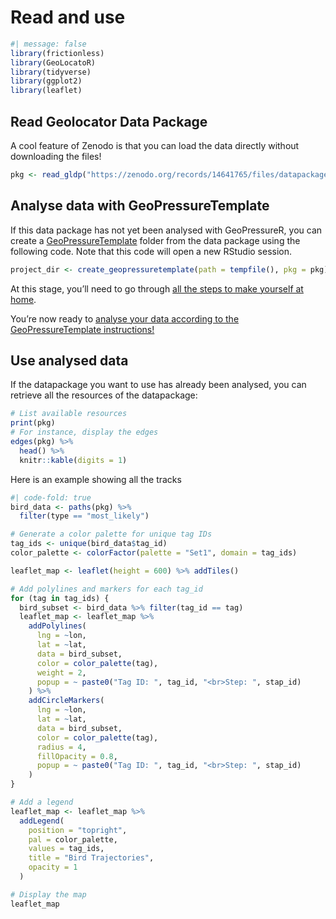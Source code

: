 # Read and use

```r
#| message: false
library(frictionless)
library(GeoLocatoR)
library(tidyverse)
library(ggplot2)
library(leaflet)
```

## Read Geolocator Data Package

A cool feature of Zenodo is that you can load the data directly without 
downloading the files! 

```r
pkg <- read_gldp("https://zenodo.org/records/14641765/files/datapackage.json")
```

## Analyse data with GeoPressureTemplate

If this data package has not yet been analysed with GeoPressureR, you can create a [GeoPressureTemplate](https://github.com/Rafnuss/GeoPressureTemplate) folder from 
the data package using the following code. Note that this code will open a new RStudio session. 

```r
project_dir <- create_geopressuretemplate(path = tempfile(), pkg = pkg)
```               

::: callout-note
At this stage, you'll need to go through [all the steps to make yourself at home](geopressuretemplate-intro.html#make-yourself-at-homee).

You're now ready to [analyse your data according to the GeoPressureTemplate instructions!](geopressuretemplate-intro.html#analyse-the-data)
:::

## Use analysed data

If the datapackage you want to use has already been analysed, you can retrieve all the resources of the datapackage:

```r
# List available resources
print(pkg)
# For instance, display the edges
edges(pkg) %>%
  head() %>%
  knitr::kable(digits = 1)
```

Here is an example showing all the tracks

```r
#| code-fold: true
bird_data <- paths(pkg) %>%
  filter(type == "most_likely")

# Generate a color palette for unique tag IDs
tag_ids <- unique(bird_data$tag_id)
color_palette <- colorFactor(palette = "Set1", domain = tag_ids)

leaflet_map <- leaflet(height = 600) %>% addTiles()

# Add polylines and markers for each tag_id
for (tag in tag_ids) {
  bird_subset <- bird_data %>% filter(tag_id == tag)
  leaflet_map <- leaflet_map %>%
    addPolylines(
      lng = ~lon,
      lat = ~lat,
      data = bird_subset,
      color = color_palette(tag),
      weight = 2,
      popup = ~ paste0("Tag ID: ", tag_id, "<br>Step: ", stap_id)
    ) %>%
    addCircleMarkers(
      lng = ~lon,
      lat = ~lat,
      data = bird_subset,
      color = color_palette(tag),
      radius = 4,
      fillOpacity = 0.8,
      popup = ~ paste0("Tag ID: ", tag_id, "<br>Step: ", stap_id)
    )
}

# Add a legend
leaflet_map <- leaflet_map %>%
  addLegend(
    position = "topright",
    pal = color_palette,
    values = tag_ids,
    title = "Bird Trajectories",
    opacity = 1
  )

# Display the map
leaflet_map
```

